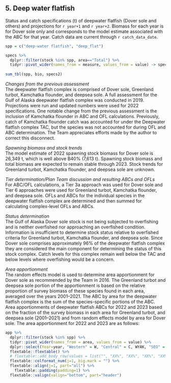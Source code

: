## 5. Deep water flatfish
Status and catch specifications (t) of deepwater flatfish (Dover sole and others) and projections for `r year+1` and `r year+2`. 
Biomass for each year is for Dover sole only and corresponds to the model estimate associated with the ABC for that year. 
Catch data are current through `r catch_data_date`.
```r
spp = c("deep-water flatfish", "deep_flat")

specs %>% 
  dplyr::filter(stock %in% spp, area=="Total") %>% 
  tidyr::pivot_wider(names_from = measure, values_from = value) -> specs2
  
sum_tbl(spp, bio, specs2)
```

*Changes from the previous assessment*  
The deepwater flatfish complex is comprised of Dover sole, Greenland turbot, Kamchatka flounder, and deepsea sole. A full assessment for the Gulf of Alaska deepwater flatfish complex was conducted in 2019. Projections were run and updated numbers were used for 2022 specifications.
One notable change from the previous assessment is the inclusion of Kamchatka flounder in ABC and OFL calculations. Previously, catch of Kamchatka flounder catch was accounted for under the Deepwater flatfish complex TAC, but the species was not accounted for during OFL and ABC determination. The Team appreciates efforts made by the author to correct this disconnect.

*Spawning biomass and stock trends*  
The model estimate of 2022 spawning stock biomass for Dover sole is 26,349 t, which is well above B40% (7,613 t). Spawning stock biomass and total biomass are expected to remain stable through 2023. Stock trends for Greenland turbot, Kamchatka flounder, and deepsea sole are unknown.

*Tier determination/Plan Team discussion and resulting ABCs and OFLs*  
For ABC/OFL calculations, a Tier 3a approach was used for Dover sole and Tier 6 approaches were used for Greenland turbot, Kamchatka flounder, and deepsea sole. OFLs and ABCs for the individual species in the deepwater flatfish complex are determined and then summed for calculating complex-level OFLs and ABCs.

*Status determination*  
The Gulf of Alaska Dover sole stock is not being subjected to overfishing and is neither overfished nor approaching an overfished condition. Information is insufficient to determine stock status relative to overfished criteria for Greenland turbot, Kamchatka flounder, and deepsea sole. Since Dover sole comprises approximately 96% of the deepwater flatfish complex they are considered the main component for determining the status of this stock complex. Catch levels for this complex remain well below the TAC and below levels where overfishing would be a concern.

*Area apportionment*  
The random effects model is used to determine area apportionment for Dover sole as recommended by the Team in 2016. The Greenland turbot and deepsea sole portion of the apportionment is based on the relative proportion of survey biomass of these species found in each area, averaged over the years 2001–2021. The ABC by area for the deepwater flatfish complex is the sum of the species-specific portions of the ABC. Area apportionments of deepwater flatfish ABCs for 2022 and 2023 based on the fraction of the survey biomass in each area for Greenland turbot, and deepsea sole (2001–2021) and from random effects model by area for Dover sole.
The area apportionment for 2022 and 2023 are as follows:

```r
app %>% 
  dplyr::filter(stock %in% spp) %>% 
  tidyr::pivot_wider(names_from = area, values_from = value) %>% 
  dplyr::select(Year=year, "Western" = W, "Central" = C, WYAK, "SEO" = "EYAK/SEO", Total ) %>% 
  flextable::flextable() %>% 
  # flextable::add_body_row(values = list("", "XX%", "XX%", "XX%", "XX%", '100%')) %>% 
  flextable::colformat_num(j=1, big.mark = "") %>% 
  flextable::align(j=1, part="all") %>% 
    flextable::padding(padding=1) %>% 
  flextable::valign(valign="bottom", part="header")
```



